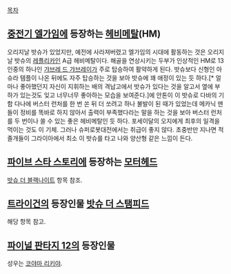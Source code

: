 [[목차]]

== [[중전기 엘가임]]에 등장하는 [[헤비메탈]](HM) ==
오리지날 밧슈가 있었지만, 예전에 사라져버렸고 엘가임의 시대에 활동하는 것은 오리지날 밧슈의 [[레플리카]]인 A급 헤비메탈이다.
해골을 연상시키는 두부가 인상적인 HM로 13인중의 하나인 [[갸브레 드 갸브레이]]가 주로 탑승하여 활약하게 된다. 밧슈보다 신형인 아슈라 템플이 나온 뒤에도 자주 탑승하는 것을 보아 밧슈에 꽤 애정이 있는 듯 하다.[* 얼마나 좋아했던지 자신이 지휘하는 배의 격납고에서 밧슈가 있다는 것을 알고서 옆에 부하가 있는것도 잊고 너무너무 좋아하는 모습을 보여준다.]에  안톤이 이 밧슈로 다바의 기함 다나에 버스터 런처를 한 번 쏜 뒤 더 쏘려고 하나 불발이 된 때가 있었는데 메카닉 맨들이 정비를 똑바로 하지 않아서 출력이 부족했다라는 말을 하는 것을 보아 버스터 런처를 두 번이나 쏠 수 있는 좋은 헤비메탈인 듯 하다. 
포세이달의 오지에게 최후의 일격을 먹이는 것도 이 기체.
그러나 슈퍼로봇대전에서는 취급이 좋지 않다. 초중반만 지나면 적 졸개들이 그라이아에서 최소 이 밧슈를 타고 나와 양산형 같은 느낌이 든다.


== [[파이브 스타 스토리]]에 등장하는 [[모터헤드]] ==
[[밧슈 더 블랙나이트]] 항목 참조.

== [[트라이건]]의 등장인물 [[밧슈 더 스탬피드]] ==
해당 항목 참고.

== [[파이널 판타지 12]]의 등장인물 ==
성우는 [[코야마 리키야]]. 
